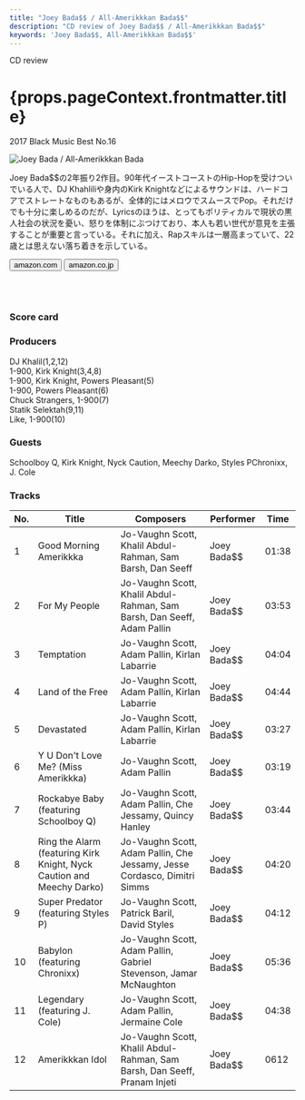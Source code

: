 ```yaml
---
title: "Joey Bada$$ / All-Amerikkkan Bada$$"
description: "CD review of Joey Bada$$ / All-Amerikkkan Bada$$"
keywords: 'Joey Bada$$, All-Amerikkkan Bada$$'
---
```




<p className="largeP">CD review</p>
<h1 className="h1--no--margin">{props.pageContext.frontmatter.title}</h1>
<p className="largeP"><Link to="/best50/2017/">2017 Black Music Best No.16</Link></p>

<Row  className="image-card-group">
	<Column colMd={"4"} colLg={"4"} noGutterMdLeft="">
       <ImageCard>

![Joey Bada$$ / All-Amerikkkan Bada$$](../../images/cd/joeybadass2L.jpg) 

</ImageCard>
	</Column>
	<Column colMd={"8"} colLg={"8"} noGutterMdLeft="">
	<p>
	Joey Bada$$の2年振り2作目。90年代イーストコーストのHip-Hopを受けついでいる人で、DJ Khahliliや身内のKirk Knightなどによるサウンドは、ハードコアでストレートなものもあるが、全体的にはメロウでスムースでPop。それだけでも十分に楽しめるのだが、Lyricsのほうは、とってもポリティカルで現状の黒人社会の状況を憂い、怒りを体制にぶつけており、本人も若い世代が意見を主張することが重要と言っている。それに加え、Rapスキルは一層高まっていて、22歳とは思えない落ち着きを示している。
	</p>
	<div>
	  <Button href="https://amzn.to/2CZLxBW" kind="primary" size="small" renderIcon={ArrowUpRight24}>
      amazon.com
      </Button>
      <Button href="https://amzn.to/30g5bSK" kind="secondary" size="small" renderIcon={ArrowUpRight24}>
      amazon.co.jp
      </Button>
	</div>
	<a href="https://geo.music.apple.com/jp/album/all-amerikkkan-bada%24%24/1503615343?mt=1&app=music&ls=1&at=11lcug" style="display:inline-block;overflow:hidden;background:url(https://linkmaker.itunes.apple.com/ja-jp/lockup.svg?releaseDate=2017-04-07&kind=album&bubble=apple_music&style=mono-black) no-repeat;width:180px;height:45px;"></a>
	<a href="https://geo.music.apple.com/jp/album/all-amerikkkan-bada%24%24/1503615343?app=itunes&at=11lcug" style="display:inline-block;overflow:hidden;background:url(https://linkmaker.itunes.apple.com/ja-jp/badge-lrg.svg?releaseDate=2017-04-07T00:00:00Z&kind=album&bubble=itunes_music) no-repeat;width:140px;height:45px;"></a>
	</Column>
</Row>
<Row >
	<Column colMd={"4"} colLg={"4"} noGutterMdLeft="">
<div>
    <h3>Score card</h3>
	<SliderJS1 value="2" />
    <SliderJS2 value="1" />
	<SliderJS3 value="1" />
    <SliderJS4 value="9" />
</div>
</Column>
<Column colMd={"8"} colLg={"8"} noGutterMdLeft="">
<div>
<h3>Producers</h3>
<p>
DJ Khalil(1,2,12)
<br/>1-900, Kirk Knight(3,4,8)
<br/>1-900, Kirk Knight, Powers Pleasant(5)
<br/>1-900, Powers Pleasant(6)
<br/>Chuck Strangers, 1-900(7)
<br/>Statik Selektah(9,11)
<br/>Like, 1-900(10)
</p>
<h3>Guests</h3>
<p>
	Schoolboy Q, Kirk Knight, Nyck Caution, Meechy Darko, Styles PChronixx, J. Cole
</p>
</div>
</Column>
</Row>

<h3>Tracks</h3>

| No. |	 Title                                                                |	 Composers                                                                |	 Performer  | Time	|
| --- |	--------------------------------------------------------------------- | ------------------------------------------------------------------------- | ----------- | ----- |
| 1	  |	Good Morning Amerikkka                                                |	Jo-Vaughn Scott, Khalil Abdul-Rahman, Sam Barsh, Dan Seeff                | Joey Bada$$	| 01:38	|
| 2	  |	For My People                                                         |	Jo-Vaughn Scott, Khalil Abdul-Rahman, Sam Barsh, Dan Seeff, Adam Pallin   | Joey Bada$$	| 03:53	|
| 3	  |	Temptation                                                            |	Jo-Vaughn Scott, Adam Pallin, Kirlan Labarrie                             | Joey Bada$$	| 04:04	|
| 4	  |	Land of the Free                                                      |	Jo-Vaughn Scott, Adam Pallin, Kirlan Labarrie                             | Joey Bada$$	| 04:44	|
| 5	  |	Devastated                                                            |	Jo-Vaughn Scott, Adam Pallin, Kirlan Labarrie                             | Joey Bada$$	| 03:27	|
| 6	  |	Y U Don't Love Me? (Miss Amerikkka)                                   |	Jo-Vaughn Scott, Adam Pallin                                              | Joey Bada$$	| 03:19	|
| 7	  |	Rockabye Baby (featuring Schoolboy Q)                                 |	Jo-Vaughn Scott, Adam Pallin, Che Jessamy, Quincy Hanley                  | Joey Bada$$	| 03:44	|
| 8	  |	Ring the Alarm (featuring Kirk Knight, Nyck Caution and Meechy Darko) |	Jo-Vaughn Scott, Adam Pallin, Che Jessamy, Jesse Cordasco, Dimitri Simms  | Joey Bada$$	| 04:20	|
| 9	  |	Super Predator (featuring Styles P)                                   |	Jo-Vaughn Scott, Patrick Baril, David Styles                              | Joey Bada$$	| 04:12	|
| 10  |	Babylon (featuring Chronixx)                                          |	Jo-Vaughn Scott, Adam Pallin, Gabriel Stevenson, Jamar McNaughton         | Joey Bada$$	| 05:36	|
| 11  |	Legendary (featuring J. Cole)                                         |	Jo-Vaughn Scott, Adam Pallin, Jermaine Cole                               | Joey Bada$$	| 04:38	|
| 12  |	Amerikkkan Idol                                                       |	Jo-Vaughn Scott, Khalil Abdul-Rahman, Sam Barsh, Dan Seeff, Pranam Injeti | Joey Bada$$	| 0612 	|
